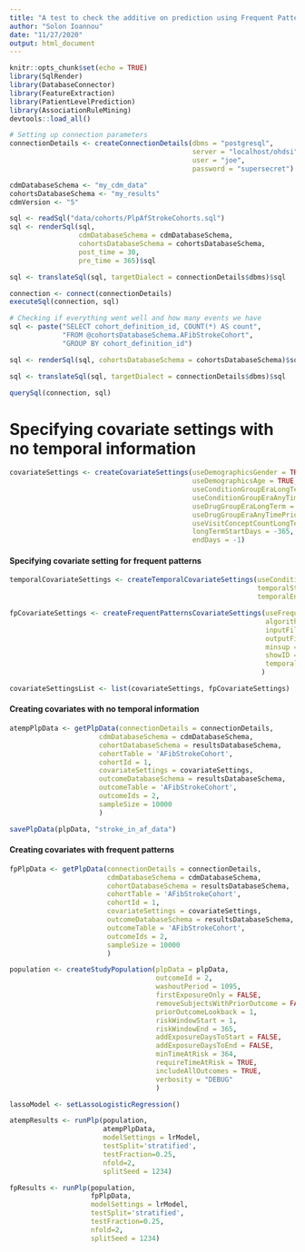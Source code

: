 ```yaml
---
title: "A test to check the additive on prediction using Frequent Patterns as covariates"
author: "Solon Ioannou"
date: "11/27/2020"
output: html_document
---
```


```r
knitr::opts_chunk$set(echo = TRUE)
library(SqlRender)
library(DatabaseConnector)
library(FeatureExtraction)
library(PatientLevelPrediction)
library(AssociationRuleMining)
devtools::load_all()
```

```r
# Setting up connection parameters
connectionDetails <- createConnectionDetails(dbms = "postgresql", 
                                             server = "localhost/ohdsi", 
                                             user = "joe", 
                                             password = "supersecret")

cdmDatabaseSchema <- "my_cdm_data"
cohortsDatabaseSchema <- "my_results"
cdmVersion <- "5"
```

```r
sql <- readSql("data/cohorts/PlpAfStrokeCohorts.sql")
sql <- renderSql(sql,
                 cdmDatabaseSchema = cdmDatabaseSchema,
                 cohortsDatabaseSchema = cohortsDatabaseSchema,
                 post_time = 30,
                 pre_time = 365)$sql

sql <- translateSql(sql, targetDialect = connectionDetails$dbms)$sql

connection <- connect(connectionDetails)
executeSql(connection, sql)
```

```r
# Checking if everything went well and how many events we have
sql <- paste("SELECT cohort_definition_id, COUNT(*) AS count",
             "FROM @cohortsDatabaseSchema.AFibStrokeCohort",
             "GROUP BY cohort_definition_id")

sql <- renderSql(sql, cohortsDatabaseSchema = cohortsDatabaseSchema)$sql

sql <- translateSql(sql, targetDialect = connectionDetails$dbms)$sql

querySql(connection, sql)
```

# Specifying covariate settings with no temporal information

```r
covariateSettings <- createCovariateSettings(useDemographicsGender = TRUE,
                                             useDemographicsAge = TRUE,
                                             useConditionGroupEraLongTerm = TRUE,
                                             useConditionGroupEraAnyTimePrior = TRUE,
                                             useDrugGroupEraLongTerm = TRUE,
                                             useDrugGroupEraAnyTimePrior = TRUE,
                                             useVisitConceptCountLongTerm = TRUE,
                                             longTermStartDays = -365,
                                             endDays = -1)

```

#### Specifying covariate setting for frequent patterns

```r
temporalCovariateSettings <- createTemporalCovariateSettings(useConditionOccurrence = TRUE,
                                                             temporalStartDays = seq(-(99*365), -1, by = 2),
                                                             temporalEndDays = seq(-(99*365)+1, 0, by = 2))

fpCovariateSettings <- createFrequentPatternsCovariateSettings(useFrequentPatterns = TRUE, 
                                                               algorithm = "SPADE", 
                                                               inputFile = "Af_inputData_forFp.txt", 
                                                               outputFile = "Af_inputData_forFp_results.txt", 
                                                               minsup = 0.5, 
                                                               showID = TRUE, 
                                                               temporalCovariateSettings = temporalCovariateSettings 
                                                              )

```

```r
covariateSettingsList <- list(covariateSettings, fpCovariateSettings)
```

#### Creating covariates with no temporal information

```r
atempPlpData <- getPlpData(connectionDetails = connectionDetails,
                      cdmDatabaseSchema = cdmDatabaseSchema,
                      cohortDatabaseSchema = resultsDatabaseSchema,
                      cohortTable = 'AFibStrokeCohort',
                      cohortId = 1,
                      covariateSettings = covariateSettings,
                      outcomeDatabaseSchema = resultsDatabaseSchema,
                      outcomeTable = 'AFibStrokeCohort',
                      outcomeIds = 2,
                      sampleSize = 10000
                      )

savePlpData(plpData, "stroke_in_af_data")
```

#### Creating covariates with frequent patterns

```r
fpPlpData <- getPlpData(connectionDetails = connectionDetails,
                        cdmDatabaseSchema = cdmDatabaseSchema,
                        cohortDatabaseSchema = resultsDatabaseSchema,
                        cohortTable = 'AFibStrokeCohort',
                        cohortId = 1,
                        covariateSettings = covariateSettings,
                        outcomeDatabaseSchema = resultsDatabaseSchema,
                        outcomeTable = 'AFibStrokeCohort',
                        outcomeIds = 2,
                        sampleSize = 10000
                        )
```


```r
population <- createStudyPopulation(plpData = plpData,
                                    outcomeId = 2,
                                    washoutPeriod = 1095,
                                    firstExposureOnly = FALSE,
                                    removeSubjectsWithPriorOutcome = FALSE,
                                    priorOutcomeLookback = 1,
                                    riskWindowStart = 1,
                                    riskWindowEnd = 365,
                                    addExposureDaysToStart = FALSE,
                                    addExposureDaysToEnd = FALSE,
                                    minTimeAtRisk = 364,
                                    requireTimeAtRisk = TRUE,
                                    includeAllOutcomes = TRUE,
                                    verbosity = "DEBUG"
                                    )
```

```r
lassoModel <- setLassoLogisticRegression()
```

```r
atempResults <- runPlp(population, 
                       atempPlpData, 
                       modelSettings = lrModel, 
                       testSplit='stratified', 
                       testFraction=0.25, 
                       nfold=2, 
                       splitSeed = 1234)
```

```r
fpResults <- runPlp(population, 
                    fpPlpData, 
                    modelSettings = lrModel, 
                    testSplit='stratified', 
                    testFraction=0.25, 
                    nfold=2, 
                    splitSeed = 1234)
```

